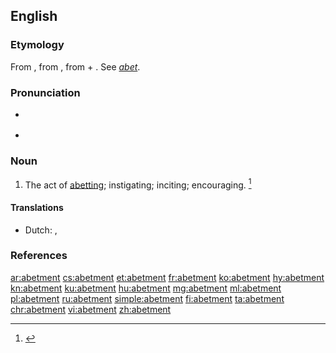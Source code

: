 ==English==

===Etymology===
From {{etyl|enm|en}} {{term|abetement|lang=enm}}, from {{etyl|xno|en}}, from {{etyl|fro|en}} {{term|abeter|lang=fro}} + {{term|-ment|lang=en}}. See ''[[abet]]''.

===Pronunciation===
* {{a|US}} {{IPA|/əˈbɛt.mənt/|lang=en}}
* {{audio|Abetment US.ogg|Audio (U.S.A.)|lang=en}}

===Noun===
{{en-noun}}

# The act of [[abetting]]; instigating; inciting; encouraging. {{defdate|First attested from 1350 to 1470.}}<ref name=SOED>{{R:SOED5|page=4}}</ref>

====Translations====
{{trans-top}}
* Dutch: {{t+|nl|ophitsing|m}}, {{t+|nl|aanstoken|n}}
{{trans-bottom}}

===References===
<references/>

[[ar:abetment]]
[[cs:abetment]]
[[et:abetment]]
[[fr:abetment]]
[[ko:abetment]]
[[hy:abetment]]
[[kn:abetment]]
[[ku:abetment]]
[[hu:abetment]]
[[mg:abetment]]
[[ml:abetment]]
[[pl:abetment]]
[[ru:abetment]]
[[simple:abetment]]
[[fi:abetment]]
[[ta:abetment]]
[[chr:abetment]]
[[vi:abetment]]
[[zh:abetment]]